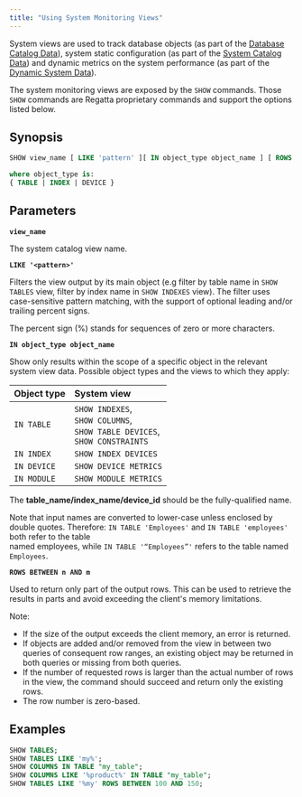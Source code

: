 ```yaml
---
title: "Using System Monitoring Views"
---
```


System views are used to track database objects (as part of the [Database Catalog Data](/sql/system-monitoring/database-catalog)), system static configuration (as part of the [System Catalog Data](/sql/system-monitoring/system-catalog)) and dynamic metrics on the system performance (as part of the [Dynamic System Data](/sql/system-monitoring/dynamic-system)).

The system monitoring views are exposed by the `SHOW` commands. Those `SHOW` commands are Regatta proprietary commands and support the options listed below.

## Synopsis

```sql
SHOW view_name [ LIKE 'pattern' ][ IN object_type object_name ] [ ROWS BETWEEN n AND m ]

where object_type is:
{ TABLE | INDEX | DEVICE }
```

## Parameters

**`view_name`**

The system catalog view name.

**`LIKE '<pattern>'`**

Filters the view output by its main object (e.g filter by table name in `SHOW TABLES` view, filter by index name in `SHOW INDEXES` view). The filter uses case-sensitive pattern matching, with the support of optional leading and/or trailing percent signs.

The percent sign (%) stands for sequences of zero or more characters.

**`IN object_type object_name`**

Show only results within the scope of a specific object in the relevant system view data.
Possible object types and the views to which they apply:

| Object type | System view                                                                              |
| :---------- | :--------------------------------------------------------------------------------------- |
| `IN TABLE`  | `SHOW INDEXES`,<br />`SHOW COLUMNS`, <br />`SHOW TABLE DEVICES`,<br />`SHOW CONSTRAINTS` |
| `IN INDEX`  | `SHOW INDEX DEVICES`                                                                     |
| `IN DEVICE` | `SHOW DEVICE METRICS`                                                                    |
| `IN MODULE` | `SHOW MODULE METRICS`                                                                    |

The **table_name/index_name/device_id** should be the fully-qualified name.

Note that input names are converted to lower-case unless enclosed by double quotes. Therefore: `IN TABLE 'Employees'` and `IN TABLE 'employees'` both refer to the table\
named employees, while `IN TABLE '“Employees”'` refers to the table named\
`Employees`.

**`ROWS BETWEEN n AND m`**

Used to return only part of the output rows. This can be used to retrieve the results in parts and
avoid exceeding the client's memory limitations.

Note:

- If the size of the output exceeds the client memory, an error is returned.
- If objects are added and/or removed from the view in between two queries of
  consequent row ranges, an existing object may be returned in both queries or missing
  from both queries.
- If the number of requested rows is larger than the actual number of rows in the view, the
  command should succeed and return only the existing rows.
- The row number is zero-based.

## Examples

```sql
SHOW TABLES;
SHOW TABLES LIKE 'my%';
SHOW COLUMNS IN TABLE "my_table";
SHOW COLUMNS LIKE '%product%' IN TABLE "my_table";
SHOW TABLES LIKE '%my' ROWS BETWEEN 100 AND 150;
```

